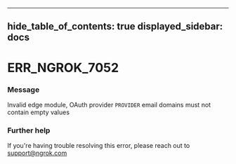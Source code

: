

---
hide_table_of_contents: true
displayed_sidebar: docs
---


# ERR_NGROK_7052

### Message
Invalid edge module, OAuth provider `PROVIDER` email domains must not contain empty values

<ErrorDetails />



### Further help
If you're having trouble resolving this error, please reach out to [support@ngrok.com](mailto:support@ngrok.com?subject=Help%20with%20ERR_NGROK_7052)

